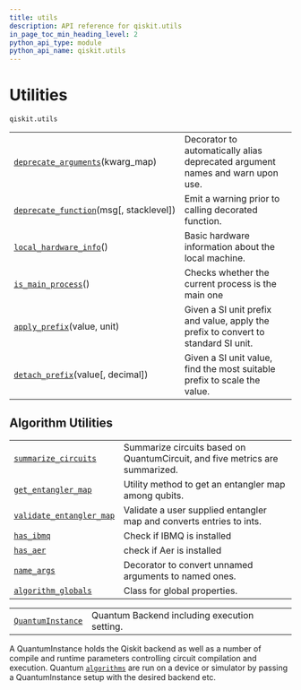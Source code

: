 ```yaml
---
title: utils
description: API reference for qiskit.utils
in_page_toc_min_heading_level: 2
python_api_type: module
python_api_name: qiskit.utils
---
```


<span id="module-qiskit.utils" />

<span id="qiskit-utils" />

# Utilities

<span id="module-qiskit.utils" />

`qiskit.utils`

|                                                                                                               |                                                                                    |
| ------------------------------------------------------------------------------------------------------------- | ---------------------------------------------------------------------------------- |
| [`deprecate_arguments`](qiskit.utils.deprecate_arguments "qiskit.utils.deprecate_arguments")(kwarg\_map)      | Decorator to automatically alias deprecated argument names and warn upon use.      |
| [`deprecate_function`](qiskit.utils.deprecate_function "qiskit.utils.deprecate_function")(msg\[, stacklevel]) | Emit a warning prior to calling decorated function.                                |
| [`local_hardware_info`](qiskit.utils.local_hardware_info "qiskit.utils.local_hardware_info")()                | Basic hardware information about the local machine.                                |
| [`is_main_process`](qiskit.utils.is_main_process "qiskit.utils.is_main_process")()                            | Checks whether the current process is the main one                                 |
| [`apply_prefix`](qiskit.utils.apply_prefix "qiskit.utils.apply_prefix")(value, unit)                          | Given a SI unit prefix and value, apply the prefix to convert to standard SI unit. |
| [`detach_prefix`](qiskit.utils.detach_prefix "qiskit.utils.detach_prefix")(value\[, decimal])                 | Given a SI unit value, find the most suitable prefix to scale the value.           |

## Algorithm Utilities

|                                                                                                                       |                                                                              |
| --------------------------------------------------------------------------------------------------------------------- | ---------------------------------------------------------------------------- |
| [`summarize_circuits`](qiskit.utils.summarize_circuits "qiskit.utils.summarize_circuits")                             | Summarize circuits based on QuantumCircuit, and five metrics are summarized. |
| [`get_entangler_map`](qiskit.utils.get_entangler_map "qiskit.utils.get_entangler_map")                                | Utility method to get an entangler map among qubits.                         |
| [`validate_entangler_map`](qiskit.utils.validate_entangler_map "qiskit.utils.validate_entangler_map")                 | Validate a user supplied entangler map and converts entries to ints.         |
| [`has_ibmq`](qiskit.utils.has_ibmq "qiskit.utils.has_ibmq")                                                           | Check if IBMQ is installed                                                   |
| [`has_aer`](qiskit.utils.has_aer "qiskit.utils.has_aer")                                                              | check if Aer is installed                                                    |
| [`name_args`](qiskit.utils.name_args "qiskit.utils.name_args")                                                        | Decorator to convert unnamed arguments to named ones.                        |
| [`algorithm_globals`](qiskit.utils.algorithm_globals#qiskit.utils.algorithm_globals "qiskit.utils.algorithm_globals") | Class for global properties.                                                 |

|                                                                                  |                                              |
| -------------------------------------------------------------------------------- | -------------------------------------------- |
| [`QuantumInstance`](qiskit.utils.QuantumInstance "qiskit.utils.QuantumInstance") | Quantum Backend including execution setting. |

A QuantumInstance holds the Qiskit backend as well as a number of compile and runtime parameters controlling circuit compilation and execution. Quantum [`algorithms`](algorithms#module-qiskit.algorithms "qiskit.algorithms") are run on a device or simulator by passing a QuantumInstance setup with the desired backend etc.

